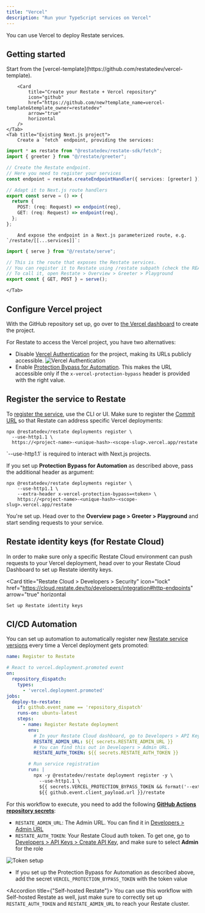 ```yaml
---
title: "Vercel"
description: "Run your TypeScript services on Vercel"
---
```



You can use Vercel to deploy Restate services.

## Getting started

<Tabs>
    <Tab title="New project">
        Start from the [vercel-template](https://github.com/restatedev/vercel-template).

        <Card
            title="Create your Restate + Vercel repository"
            icon="github"
            href="https://github.com/new?template_name=vercel-template&template_owner=restatedev"
            arrow="true"
            horizontal
        />
    </Tab>
    <Tab title="Existing Next.js project">
        Create a `fetch` endpoint, providing the services:

```typescript {"CODE_LOAD::https://raw.githubusercontent.com/restatedev/examples/refs/heads/main/typescript/templates/vercel/src/restate/serve.ts"}
import * as restate from "@restatedev/restate-sdk/fetch";
import { greeter } from "@/restate/greeter";

// Create the Restate endpoint. 
// Here you need to register your services
const endpoint = restate.createEndpointHandler({ services: [greeter] });

// Adapt it to Next.js route handlers
export const serve = () => {
  return {
    POST: (req: Request) => endpoint(req),
    GET: (req: Request) => endpoint(req),
  };
};
```

        And expose the endpoint in a Next.js parameterized route, e.g. `/restate/[[...services]]`:

```typescript {"CODE_LOAD::https://raw.githubusercontent.com/restatedev/examples/refs/heads/main/typescript/templates/vercel/src/app/restate/%5B%5B...services%5D%5D/route.ts"}
import { serve } from "@/restate/serve";

// This is the route that exposes the Restate services.
// You can register it to Restate using /restate subpath (check the README)
// To call it, open Restate > Overview > Greeter > Playground
export const { GET, POST } = serve();
```
    </Tab>
</Tabs>

## Configure Vercel project

With the GitHub repository set up, go over to [the Vercel dashboard](https://vercel.com/new) to create the project.

For Restate to access the Vercel project, you have two alternatives:

* Disable [Vercel Authentication](https://vercel.com/docs/security/deployment-protection/methods-to-protect-deployments/vercel-authentication) for the project, making its URLs publicly accessible.
![Vercel Authentication](/img/services/deploy/vercel-disable-authentication.png)
* Enable [Protection Bypass for Automation](https://vercel.com/docs/deployment-protection/methods-to-bypass-deployment-protection/protection-bypass-automation). This makes the URL accessible only if the `x-vercel-protection-bypass` header is provided with the right value.

## Register the service to Restate

To [register the service](/services/versioning), use the CLI or UI.
Make sure to register the [Commit URL](https://vercel.com/docs/deployments/generated-urls#generated-from-git) so that Restate can address specific Vercel deployments:

```shell
npx @restatedev/restate deployments register \
  --use-http1.1 \
  https://<project-name>-<unique-hash>-<scope-slug>.vercel.app/restate
```

<Tip>
    `--use-http1.1` is required to interact with Next.js projects.
</Tip>

If you set up **Protection Bypass for Automation** as described above, pass the additional header as argument:

```shell
npx @restatedev/restate deployments register \
    --use-http1.1 \
    --extra-header x-vercel-protection-bypass=<token> \
    https://<project-name>-<unique-hash>-<scope-slug>.vercel.app/restate
```

You're set up. Head over to the **Overview page > Greeter > Playground** and start sending requests to your service.

## Restate identity keys (for Restate Cloud)

In order to make sure only a specific Restate Cloud environment can push requests to your Vercel deployment,
head over to your Restate Cloud Dashboard to set up Restate identity keys.

<Card
    title="Restate Cloud > Developers > Security"
    icon="lock"
    href="https://cloud.restate.dev/to/developers/integration#http-endpoints"
    arrow="true"
    horizontal
>
    Set up Restate identity keys
</Card>

## CI/CD Automation

You can set up automation to automatically register new [Restate service versions](/services/versioning) every time a Vercel deployment gets promoted:

```yml
name: Register to Restate

# React to vercel.deployment.promoted event
on:
  repository_dispatch:
    types:
      - 'vercel.deployment.promoted'
jobs:
  deploy-to-restate:
    if: github.event_name == 'repository_dispatch'
    runs-on: ubuntu-latest
    steps:
      - name: Register Restate deployment
        env:
          # In your Restate Cloud dashboard, go to Developers > API Keys > Create API Key, and make sure to select **Admin** for the role
          RESTATE_ADMIN_URL: ${{ secrets.RESTATE_ADMIN_URL }}
          # You can find this out in Developers > Admin URL.
          RESTATE_AUTH_TOKEN: ${{ secrets.RESTATE_AUTH_TOKEN }}

        # Run service registration
        run: |
          npx -y @restatedev/restate deployment register -y \
            --use-http1.1 \
            ${{ secrets.VERCEL_PROTECTION_BYPASS_TOKEN && format('--extra-header x-vercel-protection-bypass={0}', secrets.VERCEL_PROTECTION_BYPASS_TOKEN) }} \
            ${{ github.event.client_payload.url }}/restate
```

For this workflow to execute, you need to add the following [**GitHub Actions repository secrets**](https://docs.github.com/en/actions/how-tos/write-workflows/choose-what-workflows-do/use-secrets):
- `RESTATE_ADMIN_URL`: The Admin URL. You can find it in [Developers > Admin URL](https://cloud.restate.dev/to/developers/integration#admin)
- `RESTATE_AUTH_TOKEN`: Your Restate Cloud auth token. To get one, go to [Developers > API Keys > Create API Key](https://cloud.restate.dev/to/developers/integration?createApiKey=true&createApiKeyDescription=deployment-key&createApiKeyRole=rst:role::AdminAccess), and make sure to select **Admin** for the role

![Token setup](/img/services/deploy/deployment-token.png)

- If you set up the Protection Bypass for Automation as described above, add the secret `VERCEL_PROTECTION_BYPASS_TOKEN` with the token value

<Accordion title={"Self-hosted Restate"}>
    You can use this workflow with Self-hosted Restate as well,
    just make sure to correctly set up `RESTATE_AUTH_TOKEN` and `RESTATE_ADMIN_URL` to reach your Restate cluster.
</Accordion>
